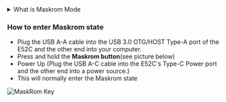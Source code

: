 <details>
  <summary>What is Maskrom Mode</summary>

    Maskrom mode, also known as Loader mode, is a special boot mode that generally used to recover or repair faulty devices.
    This mode allows the user to interact directly with the device's hardware without going through the operating system. In Maskrom mode,
    the user can communicate with the device through a computer or other device and execute a series of commands to fix the device's problems.
    You can see if the device is in Maskrom mode by using the following command (the return value below is the return value in Maskrom state).

    # MacOS side.

    The result of running lsusb
    Output:Bus 000 Device 004: ID 2207:350b Composite Device of Fuzhou Rockchip Electronics Co.

    # Linux.

    Result after executing lsusb
    Output:Bus 001 Device 030: ID 2207:350b Fuzhou Rockchip Electronics Company

    # Windows: Open RKDevTool.

    Open RKDevTool and you will see that the device is in Found One MASKROM Device state.

</details>

### How to enter Maskrom state

- Plug the USB A-A cable into the USB 3.0 OTG/HOST Type-A port of the E52C and the other end into your computer.
- Press and hold the **Maskrom button**(see picture below)
- Power Up (Plug the USB A-C cable into the E52C's Type-C Power port and the other end into a power source.)
- This will normally enter the Maskrom state

![MaskRom Key](/img/e/e52c/radxa-e52c-hardware-overview.webp)

